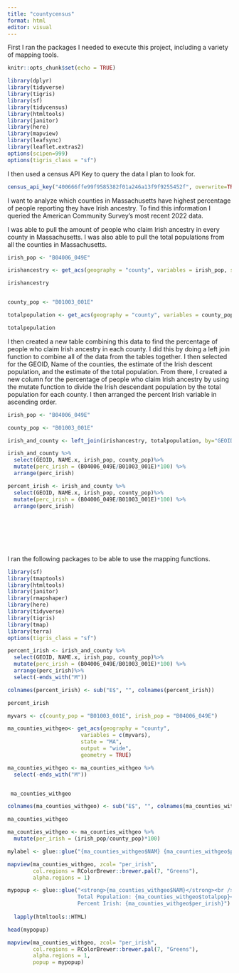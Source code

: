 ```yaml
---
title: "countycensus"
format: html
editor: visual
---
```




First I ran the packages I needed to execute this project, including a variety of mapping tools.
```r
knitr::opts_chunk$set(echo = TRUE)

library(dplyr)
library(tidyverse)
library(tigris)
library(sf)
library(tidycensus)
library(htmltools)
library(janitor)
library(here)
library(mapview)
library(leafsync)
library(leaflet.extras2)
options(scipen=999)
options(tigris_class = "sf")
```

I then used a census API Key to query the data I plan to look for.

```r
census_api_key("400666ffe99f9585382f01a246a13f9f9255452f", overwrite=TRUE)
```

I want to analyze which counties in Massachusetts have highest percentage of people reporting they have Irish ancestry. To find this information I queried the American Community Survey's most recent 2022 data.

I was able to pull the amount of people who claim Irish ancestry in every county in Massachusetts. I was also able to pull the total populations from all the counties in Massachusetts.
```r

irish_pop <- "B04006_049E"

irishancestry <- get_acs(geography = "county", variables = irish_pop, state = "MA", output = "wide")

irishancestry


county_pop <- "B01003_001E"

totalpopulation <- get_acs(geography = "county", variables = county_pop, state = "MA", output = "wide")

totalpopulation

```
I then created a new table combining this data to find the percentage of people who claim Irish ancestry in each county. I did this by doing a left join function to combine all of the data from the tables together. I then selected for the GEOID, Name of the counties, the estimate of the Irish descent population, and the estimate of the total population. From there, I created a new column for the percentage of people who claim Irish ancestry by using the mutate function to divide the Irish descendant population by the total population for each county. I then arranged the percent Irish variable in ascending order.


```r

irish_pop <- "B04006_049E"

county_pop <- "B01003_001E"

irish_and_county <- left_join(irishancestry, totalpopulation, by="GEOID")

irish_and_county %>%
  select(GEOID, NAME.x, irish_pop, county_pop)%>%
  mutate(perc_irish = (B04006_049E/B01003_001E)*100) %>%
  arrange(perc_irish)

percent_irish <- irish_and_county %>%
  select(GEOID, NAME.x, irish_pop, county_pop)%>%
  mutate(perc_irish = (B04006_049E/B01003_001E)*100) %>%
  arrange(perc_irish)
  
  

  
  
  

```

I ran the following packages to be able to use the mapping functions.

```r
library(sf)
library(tmaptools)
library(htmltools)
library(janitor)
library(rmapshaper)
library(here)
library(tidyverse)
library(tigris)
library(tmap)
library(terra)
options(tigris_class = "sf")

```


```r

percent_irish <- irish_and_county %>%
  select(GEOID, NAME.x, irish_pop, county_pop)%>%
  mutate(perc_irish = (B04006_049E/B01003_001E)*100) %>%
  arrange(perc_irish)%>%
  select(-ends_with("M"))

colnames(percent_irish) <- sub("E$", "", colnames(percent_irish))

percent_irish
```


```r
myvars <- c(county_pop = "B01003_001E", irish_pop = "B04006_049E")

ma_counties_withgeo<- get_acs(geography = "county",
                       variables = c(myvars),
                       state = "MA",
                       output = "wide",
                       geometry = TRUE)

```


```r
ma_counties_withgeo <- ma_counties_withgeo %>%
  select(-ends_with("M"))


 ma_counties_withgeo 

```



``` r
colnames(ma_counties_withgeo) <- sub("E$", "", colnames(ma_counties_withgeo))

ma_counties_withgeo

ma_counties_withgeo <- ma_counties_withgeo %>%
  mutate(per_irish = (irish_pop/county_pop)*100)


```



```r

mylabel <- glue::glue("{ma_counties_withgeo$NAM} {ma_counties_withgeo$per_irish}")

mapview(ma_counties_withgeo, zcol= "per_irish", 
        col.regions = RColorBrewer::brewer.pal(7, "Greens"), 
        alpha.regions = 1)

```


```r

mypopup <- glue::glue("<strong>{ma_counties_withgeo$NAM}</strong><br />
                      Total Population: {ma_counties_withgeo$totalpop}<br />
                      Percent Irish: {ma_counties_withgeo$per_irish}") %>% 
 
  lapply(htmltools::HTML)

```



```r

head(mypopup)

```



```r
mapview(ma_counties_withgeo, zcol= "per_irish", 
        col.regions = RColorBrewer::brewer.pal(7, "Greens"), 
        alpha.regions = 1,
        popup = mypopup)

```

